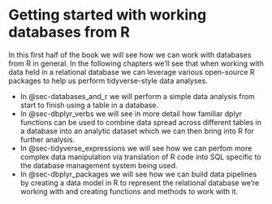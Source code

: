 # Getting started with working databases from R

In this first half of the book we will see how we can work with databases from R in general. In the following chapters we'll see that when working with data held in a relational database we can leverage various open-source R packages to help us perform tidyverse-style data analyses.

-   In @sec-databases_and_r we will perform a simple data analysis from start to finish using a table in a database.
-   In @sec-dbplyr_verbs we will see in more detail how familiar dplyr functions can be used to combine data spread across different tables in a database into an analytic dataset which we can then bring into R for further analysis.
-   In @sec-tidyverse_expressions we will see how we can perfom more complex data manipulation via translation of R code into SQL specific to the database management system being used.
-   In @sec-dbplyr_packages we will see how we can build data pipelines by creating a data model in R to represent the relational database we're working with and creating functions and methods to work with it.


